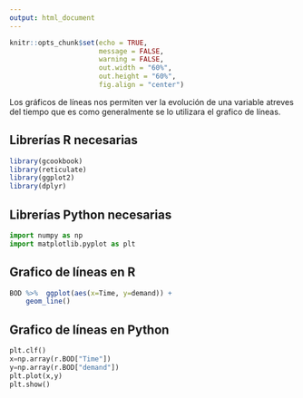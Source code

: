 ```yaml
---
output: html_document
---
```


<div class="my-post-main-container">

<!-- ################  CONFIGURACIONES ###################### -->

```r
knitr::opts_chunk$set(echo = TRUE,
                      message = FALSE,
                      warning = FALSE,
                      out.width = "60%",
                      out.height = "60%",
                      fig.align = "center")

```

Los gráficos de líneas nos permiten ver la evolución de una variable atreves del tiempo que es como generalmente se lo utilizara el grafico de líneas.

## Librerías R necesarias

```r
library(gcookbook)
library(reticulate)
library(ggplot2)
library(dplyr)
```

## Librerías Python necesarias

```python
import numpy as np
import matplotlib.pyplot as plt
```

## Grafico de líneas en R

```r
BOD %>%  ggplot(aes(x=Time, y=demand)) +
    geom_line()
```


## Grafico de líneas en Python

```python
plt.clf()
x=np.array(r.BOD["Time"])
y=np.array(r.BOD["demand"])
plt.plot(x,y)
plt.show()
```




</div>